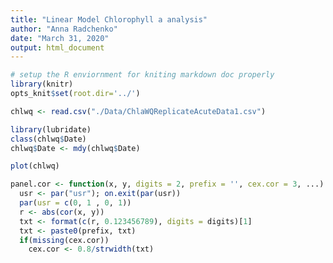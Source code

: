 ```yaml
---
title: "Linear Model Chlorophyll a analysis"
author: "Anna Radchenko"
date: "March 31, 2020"
output: html_document
---
```


```r
# setup the R enviornment for kniting markdown doc properly
library(knitr)
opts_knit$set(root.dir='../')
```

```r
chlwq <- read.csv("./Data/ChlaWQReplicateAcuteData1.csv")
```

```r
library(lubridate)
class(chlwq$Date)
chlwq$Date <- mdy(chlwq$Date)
```

```r
plot(chlwq)
```


```r
panel.cor <- function(x, y, digits = 2, prefix = '', cex.cor = 3, ...)
  usr <- par("usr"); on.exit(par(usr))
  par(usr = c(0, 1 , 0, 1))
  r <- abs(cor(x, y))
  txt <- format(c(r, 0.123456789), digits = digits)[1]
  txt <- paste0(prefix, txt)
  if(missing(cex.cor))
    cex.cor <- 0.8/strwidth(txt)
```

